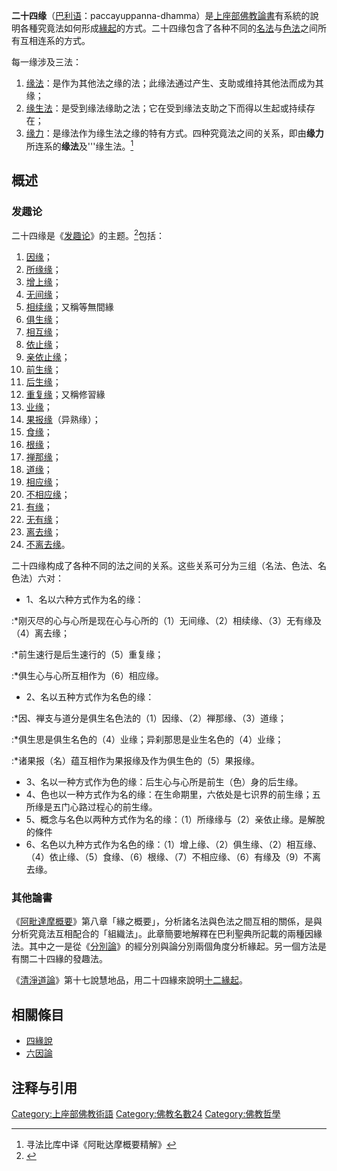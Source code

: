{{multiple issues |
{{citation style|time=2013-04-22T05:30:41+00:00}} 
{{inappropriate tone|time=2013-04-22T05:30:41+00:00}}
}}
'''二十四缘'''（[[巴利语|巴利语]]：paccayuppanna-dhamma）是[[上座部佛教|上座部佛教]][[論書|論書]]有系統的說明各種究竟法如何形成[[緣起|緣起]]的方式。二十四缘包含了各种不同的[[名法|名法]]与[[色法|色法]]之间所有互相连系的方式。

每一缘涉及三法：
#[[缘法|缘法]]：是作为其他法之缘的法；此缘法通过产生、支助或维持其他法而成为其缘；
#[[缘生法|缘生法]]：是受到缘法缘助之法；它在受到缘法支助之下而得以生起或持续存在；
#[[缘力|缘力]]：是缘法作为缘生法之缘的特有方式。四种究竟法之间的关系，即由'''缘力'''所连系的'''缘法'''及'''缘生法。<ref>寻法比库中译《阿毗达摩概要精解》</ref>

==概述==
===发趣论===
二十四缘是《[[发趣论|发趣论]]》的主题。<ref name="水野弘元2000">{{cite book|author=[[水野弘元|水野弘元]]|title=《巴利論書硏究》|url=http://books.google.com/books?id=fkL79shlcPUC&pg=PA389|date=2000年|publisher=[[法鼓山|法鼓山]]|isbn=978-957-598-121-1|pages=389–391}}</ref>包括：
#[[因缘|因缘]]；
#[[所缘缘|所缘缘]]；
#[[增上缘|增上缘]]；
#[[无间缘|无间缘]]；
#[[相续缘|相续缘]]；又稱等無間緣
#[[俱生缘|俱生缘]]；
#[[相互缘|相互缘]]；
#[[依止缘|依止缘]]；
#[[亲依止缘|亲依止缘]]；
#[[前生缘|前生缘]]；
#[[后生缘|后生缘]]；
#[[重复缘|重复缘]]；又稱修習緣
#[[业缘|业缘]]；
#[[果报缘|果报缘]]（异熟缘）；
#[[食缘|食缘]]；
#[[根缘|根缘]]；
#[[禅那缘|禅那缘]]；
#[[道缘|道缘]]；
#[[相应缘|相应缘]]；
#[[不相应缘|不相应缘]]；
#[[有缘|有缘]]；
#[[无有缘|无有缘]]；
#[[离去缘|离去缘]]；
#[[不离去缘|不离去缘]]。

二十四缘构成了各种不同的法之间的关系。这些关系可分为三组（名法、色法、名色法）六对：

*1、名以六种方式作为名的缘：
:*刚灭尽的心与心所是现在心与心所的（1）无间缘、（2）相续缘、（3）无有缘及（4）离去缘；
:*前生速行是后生速行的（5）重复缘；
:*俱生心与心所互相作为（6）相应缘。
*2、名以五种方式作为名色的缘：
:*因、禅支与道分是俱生名色法的（1）因缘、（2）禅那缘、（3）道缘；
:*俱生思是俱生名色的（4）业缘；异刹那思是业生名色的（4）业缘；
:*诸果报（名）蕴互相作为果报缘及作为俱生色的（5）果报缘。
*3、名以一种方式作为色的缘：后生心与心所是前生（色）身的后生缘。
*4、色也以一种方式作为名的缘：在生命期里，六依处是七识界的前生缘；五所缘是五门心路过程心的前生缘。
*5、概念与名色以两种方式作为名的缘：（1）所缘缘与（2）亲依止缘。是解脫的條件
*6、名色以九种方式作为名色的缘：（1）增上缘、（2）俱生缘、（2）相互缘、（4）依止缘、（5）食缘、（6）根缘、（7）不相应缘、（6）有缘及（9）不离去缘。

===其他論書===
《[[阿毗達摩概要|阿毗達摩概要]]》第八章「緣之概要」，分析諸名法與色法之間互相的關係，是與分析究竟法互相配合的「組織法」。此章簡要地解釋在巴利聖典所記載的兩種因緣法。其中之一是從《[[分別論|分別論]]》的經分別與論分別兩個角度分析緣起。另一個方法是有關二十四緣的發趣法。

《[[清淨道論|清淨道論]]》第十七說慧地品，用二十四緣來說明[[十二緣起|十二緣起]]。 

==相關條目==
*[[四緣說|四緣說]]
*[[六因論|六因論]]

==注释与引用==
{{reflist|1}}
[[Category:上座部佛教術語|Category:上座部佛教術語]]
[[Category:佛教名數24|Category:佛教名數24]]

[[Category:佛教哲學|Category:佛教哲學]]